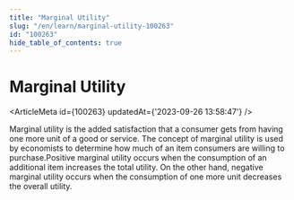 ```yaml
---
title: "Marginal Utility"
slug: "/en/learn/marginal-utility-100263"
id: "100263"
hide_table_of_contents: true
---
```



# Marginal Utility

<ArticleMeta id={100263} updatedAt={'2023-09-26 13:58:47'} />
<div className='border-solid border-b border-t-0 my-4 border-[var(--ifm-color-gray-300)]' />

Marginal utility is the added satisfaction that a consumer gets from having one more unit of a good or service. The concept of marginal utility is used by economists to determine how much of an item consumers are willing to purchase.Positive marginal utility occurs when the consumption of an additional item increases the total utility. On the other hand, negative marginal utility occurs when the consumption of one more unit decreases the overall utility.
